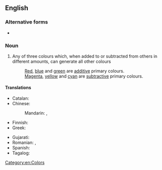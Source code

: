 ==English==

===Alternative forms===
* {{l|en|primary color}}

===Noun===
{{wikipedia|primary color}}
{{en-noun}}

# Any of three colours which, when added to or subtracted from others in different amounts, can generate all other colours
#: [[red|Red]], [[blue]] and [[green]] are [[additive]] primary colours.
#: [[magenta|Magenta]], [[yellow]] and [[cyan]] are [[subtractive]] primary colours.

====Translations====
{{trans-top|any of three colours which can generate all other colours}}
* Catalan: {{t|ca|color primari|m}}
* Chinese:
*: Mandarin: {{t+|cmn|原色|tr=yuánsè|sc=Hani}}, {{t|cmn|基色|tr=jīsè}}
* Finnish: {{t|fi|pääväri}}
* Greek: {{t|el|βασικό χρώμα|n|sc=Grek}}
{{trans-mid}}
* Gujarati: {{t|gu|મૂળ રંગ}}
* Romanian: {{t|ro|culoare primară|f}}, {{t+|ro|culoare fundamentală|f}}
* Spanish: {{t|es|color primario|m}}
* Tagalog: {{t|tl|pangunahing kulay}}
{{trans-bottom}}

[[Category:en:Colors]]